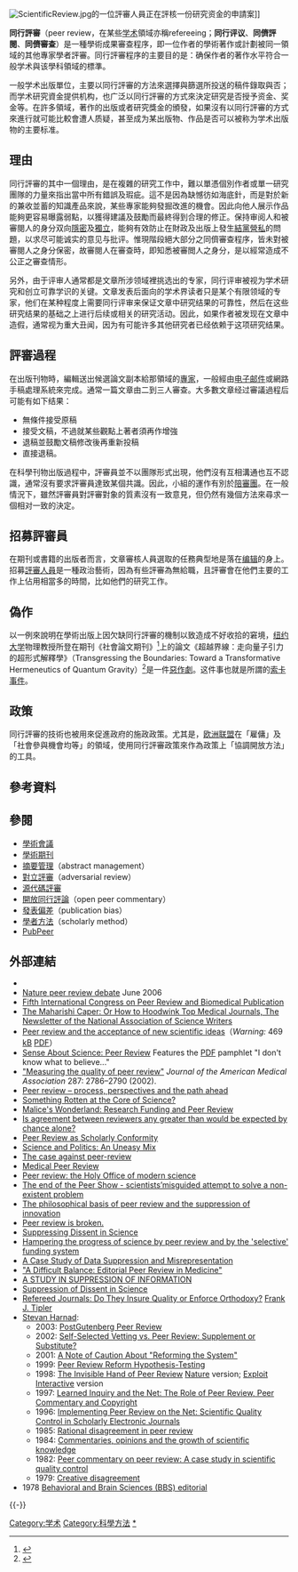 {{For|维基百科内部条目质量的评审过程|Wikipedia:同行评审}}
[[File:ScientificReview.jpg|thumb]]的一位評審人員正在評核一份研究资金的申請案]]

'''同行評審'''（peer review，在某些[[学术|学术]]領域亦稱refereeing；'''同行评议'''、'''同儕評閱'''、'''同儕審查'''）是一種學術成果審查程序，即一位作者的學術著作或計劃被同一領域的其他專家學者評審。同行評審程序的主要目的是：确保作者的著作水平符合一般学术與该學科領域的標準。

一般学术出版單位，主要以同行評審的方法來選擇與篩選所投送的稿件錄取與否；而学术研究資金提供机构，也广泛以同行評審的方式來決定研究是否授予资金、奖金等。在許多領域，著作的出版或者研究獎金的頒發，如果沒有以同行評審的方式來進行就可能比較會遭人质疑，甚至成为某出版物、作品是否可以被称为学术出版物的主要标准。

== 理由 ==

同行評審的其中一個理由，是在複雜的研究工作中，難以單憑個別作者或單一研究團隊的力量來指出當中所有錯誤及瑕疵。這不是因為缺憾彷如海底針，而是對於新的兼收並蓄的知識產品來說，某些專家能夠發掘改進的機會。因此向他人展示作品能夠更容易曝露弱點，以獲得建議及鼓勵而最終得到合理的修正。保持审阅人和被審閱人的身分双向[[隱密|隱密]]及[[獨立|獨立]]，能夠有效防止在財政及出版上發生[[結黨營私|結黨營私]]的問題，以求尽可能诚实的意见与批评。惟現階段絕大部分之同儕審查程序，皆未對被審閱人之身分保密，故審閱人在審查時，即知悉被審閲人之身分，是以經常造成不公正之審查情形。

另外，由于评审人通常都是文章所涉领域裡挑选出的专家，同行评审被视为学术研究和创立可靠学识的关键。文章发表后面向的学术界读者只是某个有限领域的专家，他们在某种程度上需要同行评审来保证文章中研究结果的可靠性，然后在这些研究结果的基础之上进行后续或相关的研究活动。因此，如果作者被发现在文章中造假，通常视为重大丑闻，因为有可能许多其他研究者已经依赖于这项研究结果。

== 評審過程 ==
在出版刊物時，編輯送出候選論文副本給那領域的[[專家|專家]]，一般經由[[电子邮件|电子邮件]]或網路手稿處理系統來完成。通常一篇文章由二到三人審查。大多數文章经过審議過程后可能有如下结果：

* 無條件接受原稿
* 接受文稿，不過就某些觀點上著者須再作增強
* 退稿並鼓勵文稿修改後再重新投稿
* 直接退稿。

在科學刊物出版過程中，評審員並不以團隊形式出現，他們沒有互相溝通也互不認識，通常沒有要求評審員達致某個共識。因此，小組的運作有別於[[陪審團|陪審團]]。在一般情況下，雖然評審員對評審對象的質素沒有一致意見，但仍然有幾個方法來尋求一個相对一致的決定。

== 招募評審員 ==
在期刊或書籍的出版者而言，文章審核人員選取的任務典型地是落在[[编辑|编辑]]的身上。招募[[評審人員|評審人員]]是一種政治藝術，因為有些評審為無給職，且評審會在他們主要的工作上佔用相當多的時間，比如他們的研究工作。

== 偽作 ==
以一例來說明在學術出版上因欠缺同行評審的機制以致造成不好收拾的窘境，[[纽约大学|纽约大学]]物理教授{{le|亞蘭·索卡|Alan Sokal}}所登在期刊《社會論文期刊》<ref>{{Cite web |url=http://muse.jhu.edu/journals/social_text/ |title=''Social Text''（社會論文期刊） |access-date=2006-06-29 |archive-date=2016-03-22 |archive-url=https://web.archive.org/web/20160322050456/http://muse.jhu.edu/journals/social_text/ |dead-url=no }}</ref>上的論文《超越界線：走向量子引力的超形式解釋學》（Transgressing the Boundaries: Toward a Transformative Hermeneutics of Quantum Gravity）<ref>{{Cite web |url=http://www.physics.nyu.edu/faculty/sokal/transgress_v2/transgress_v2_singlefile.html |title=''Transgressing the Boundaries: Toward a Transformative Hermeneutics of Quantum Gravity''（超越界線：走向量子引力的超形式解釋學） |access-date=2006-06-29 |archive-date=2017-05-19 |archive-url=https://web.archive.org/web/20170519124532/http://www.physics.nyu.edu/faculty/sokal/transgress_v2/transgress_v2_singlefile.html |dead-url=no }}</ref>是一件[[惡作劇|惡作劇]]。这件事也就是所謂的[[索卡事件|索卡事件]]。

== 政策 ==
同行評審的技術也被用來促進政府的施政政策。尤其是，[[欧洲联盟|欧洲联盟]]在「雇傭」及「社會參與機會均等」的領域，使用同行評審政策來作為政策上「協調開放方法」的工具。

==參考資料==
{{reflist}}

== 參閱 ==
{{Scholia|topic}}
{{div col|2}}
* [[學術會議|學術會議]]
* [[學術期刊|學術期刊]]
* [[摘要管理|摘要管理]]（abstract management）
* [[對立評審|對立評審]]（adversarial review）
* [[源代碼評審|源代碼評審]]
* [[開放同行評論|開放同行評論]]（open peer commentary）
* [[發表偏差|發表偏差]]（publication bias）
* [[學者方法|學者方法]]（scholarly method）
* [[PubPeer|PubPeer]]
{{div col end}}

== 外部連結 ==
{{div col|2}}
*{{commons category-inline}}
* [http://www.nature.com/nature/peerreview/debate/ Nature peer review debate] {{Wayback|url=http://www.nature.com/nature/peerreview/debate/ |date=20090625192154 }} June 2006
* [http://www.ama-assn.org/public/peer/peerhome.htm Fifth International Congress on Peer Review and Biomedical Publication] {{Wayback|url=http://www.ama-assn.org/public/peer/peerhome.htm |date=20090703232533 }}
* [https://web.archive.org/web/20080716041551/http://www.aaskolnick.com/naswmav.htm The Maharishi Caper: Or How to Hoodwink Top Medical Journals, The Newsletter of the National Association of Science Writers]
* [https://web.archive.org/web/20040717203919/http://www.senseaboutscience.org.uk/PDF/peerReview.pdf Peer review and the acceptance of new scientific ideas]（''Warning:'' 469 [[kilobyte|kB]] [[PDF|PDF]]）
* [https://web.archive.org/web/20060713214327/http://www.senseaboutscience.org.uk/peerreview/ Sense About Science: Peer Review] Features the [[PDF|PDF]] pamphlet "I don't know what to believe..."
* [http://jama.ama-assn.org/cgi/content/abstract/287/21/2786 "Measuring the quality of peer review"] {{Wayback|url=http://jama.ama-assn.org/cgi/content/abstract/287/21/2786 |date=20090708140212 }} ''Journal of the American Medical Association'' 287: 2786–2790 (2002).
* [http://www.jpgmonline.com/article.asp?issn=0022-3859;year=2001;volume=47;issue=3;spage=210;epage=4;aulast=Gitanjali Peer review – process, perspectives and the path ahead] {{Wayback|url=http://www.jpgmonline.com/article.asp?issn=0022-3859;year=2001;volume=47;issue=3;spage=210;epage=4;aulast=Gitanjali |date=20091215092115 }}
* [http://www.digibio.com/archive/SomethingRotten.htm Something Rotten at the Core of Science? ] {{Wayback|url=http://www.digibio.com/archive/SomethingRotten.htm |date=20090426184627 }}
* [http://post.queensu.ca/~forsdyke/peerrev1.htm Malice's Wonderland: Research Funding and Peer Review] {{Wayback|url=http://post.queensu.ca/~forsdyke/peerrev1.htm |date=20090318124559 }}
* [http://brain.oxfordjournals.org/cgi/content/full/123/9/1964 Is agreement between reviewers any greater than would be expected by chance alone? ] {{Wayback|url=http://brain.oxfordjournals.org/cgi/content/full/123/9/1964 |date=20090826162859 }}
* [https://web.archive.org/web/20060614175745/http://www.uow.edu.au/arts/sts/bmartin/dissent/documents/ss/ss5.html Peer Review as Scholarly Conformity]
* [https://web.archive.org/web/20060627043642/http://www.geosociety.org/science/csf/0407gt.htm Science and Politics: An Uneasy Mix]
* [https://web.archive.org/web/20070310210752/http://slate.msn.com/id/2116244 The case against peer-review]
* [http://www.allmedmd.com Medical Peer Review] {{Wayback|url=http://www.allmedmd.com/ |date=20210226133615 }}
* [https://web.archive.org/web/20060614021305/http://naturalscience.com/ns/articles/01-02/ns_mh.html Peer review: the Holy Office of modern science]
* [http://www.mantleplumes.org/PeerReview.html The end of the Peer Show - scientists’misguided attempt to solve a non-existent problem] {{Wayback|url=http://www.mantleplumes.org/PeerReview.html |date=20201127014304 }}
* [http://www.ncbi.nlm.nih.gov/entrez/query.fcgi?cmd=Retrieve&db=PubMed&list_uids=90156666&dopt=Abstract The philosophical basis of peer review and the suppression of innovation]
* [https://web.archive.org/web/20060614191545/http://www.scienceboard.net/community/perspectives.142.html Peer review is broken. ]
* [http://www.thegreatboycott.net/Dissent_in_Science.html Suppressing Dissent in Science]{{Wayback|url=http://www.thegreatboycott.net/Dissent_in_Science.html |date=20051102050129 }}
* [http://www.tribunes.com/tribune/art96/bere.htm Hampering the progress of science by peer review and by the 'selective' funding system] {{Wayback|url=http://www.tribunes.com/tribune/art96/bere.htm |date=20090126083920 }}
* [https://web.archive.org/web/20060219235207/http://ehp.niehs.nih.gov/members/2005/7716/7716.html A Case Study of Data Suppression and Misrepresentation]
* [http://www.garfield.library.upenn.edu/histcomp/lock-difficult-bal_2/index-lcs.html "A Difficult Balance: Editorial Peer Review in Medicine"] {{Wayback|url=http://www.garfield.library.upenn.edu/histcomp/lock-difficult-bal_2/index-lcs.html |date=20091216033346 }}
* [https://web.archive.org/web/20051122145935/http://www.truthinlabeling.org/l-manuscript.htm A STUDY IN SUPPRESSION OF INFORMATION]
* [https://web.archive.org/web/20021129171821/http://www.mindfully.org/Reform/Suppression-Of-Dissent.htm Suppression of Dissent in Science ]
* [http://www.iscid.org/boards/ubb-get_topic-f-10-t-000059.html Refereed Journals: Do They Insure Quality or Enforce Orthodoxy?]{{Wayback|url=http://www.iscid.org/boards/ubb-get_topic-f-10-t-000059.html |date=20151003132554 }} [[Frank_J._Tipler|Frank J. Tipler]]
* [[Stevan_Harnad|Stevan Harnad]]:
** 2003: [https://web.archive.org/web/20060623193435/http://www.ecs.soton.ac.uk/~harnad/Temp/peerev.pdf PostGutenberg Peer Review]
** 2002: [http://www.ecs.soton.ac.uk/~harnad/Hypermail/Amsci/2341.html Self-Selected Vetting vs. Peer Review: Supplement or Substitute?] {{Wayback|url=http://www.ecs.soton.ac.uk/~harnad/Hypermail/Amsci/2341.html |date=20070214063909 }}
** 2001: [http://www.ecs.soton.ac.uk/~harnad/Hypermail/Amsci/1170.html A Note of Caution About "Reforming the System"] {{Wayback|url=http://www.ecs.soton.ac.uk/~harnad/Hypermail/Amsci/1170.html |date=20070211022613 }}
** 1999: [http://www.ecs.soton.ac.uk/~harnad/Hypermail/Amsci/0480.html Peer Review Reform Hypothesis-Testing] {{Wayback|url=http://www.ecs.soton.ac.uk/~harnad/Hypermail/Amsci/0480.html |date=20070220215304 }}
** 1998: [http://www.nature.com/nature/webmatters/invisible/invisible.html The Invisible Hand of Peer Review] {{Wayback|url=http://www.nature.com/nature/webmatters/invisible/invisible.html |date=20090417193013 }} [http://en.wikipedia.org/wiki/Nature_magazine Nature] {{Wayback|url=http://en.wikipedia.org/wiki/Nature_magazine |date=20210211200736 }} version; [http://www.exploit-lib.org/issue5/peer-review/ Exploit Interactive] {{Wayback|url=http://www.exploit-lib.org/issue5/peer-review/ |date=20090710045102 }} version
** 1997: [http://eprints.ecs.soton.ac.uk/2633/ Learned Inquiry and the Net: The Role of Peer Review, Peer Commentary and Copyright] {{Wayback|url=http://eprints.ecs.soton.ac.uk/2633/ |date=20081229023312 }}
** 1996: [http://eprints.ecs.soton.ac.uk/2900/ Implementing Peer Review on the Net: Scientific Quality Control in Scholarly Electronic Journals] {{Wayback|url=http://eprints.ecs.soton.ac.uk/2900/ |date=20081229023219 }}
** 1985: [http://eprints.ecs.soton.ac.uk/3397/ Rational disagreement in peer review] {{Wayback|url=http://eprints.ecs.soton.ac.uk/3397/ |date=20081229025150 }}
** 1984: [http://eprints.ecs.soton.ac.uk/3395/ Commentaries, opinions and the growth of scientific knowledge] {{Wayback|url=http://eprints.ecs.soton.ac.uk/3395/ |date=20060613223109 }}
** 1982: [http://eprints.ecs.soton.ac.uk/3389/ Peer commentary on peer review: A case study in scientific quality control] {{Wayback|url=http://eprints.ecs.soton.ac.uk/3389/ |date=20060217221549 }}
** 1979: [http://eprints.ecs.soton.ac.uk/3387/ Creative disagreement] {{Wayback|url=http://eprints.ecs.soton.ac.uk/3387/ |date=20090728214022 }}
* 1978 [http://www.ecs.soton.ac.uk/%7Eharnad/Temp/Kata/bbs.editorial.html Behavioral and Brain Sciences (BBS) editorial] {{Wayback|url=http://www.ecs.soton.ac.uk/%7Eharnad/Temp/Kata/bbs.editorial.html |date=20070410120149 }}
{{div col end}}
{{-}}
{{Authority control}}
[[Category:学术|Category:学术]]
[[Category:科學方法|Category:科學方法]]
[[Category:同行评审|*]]